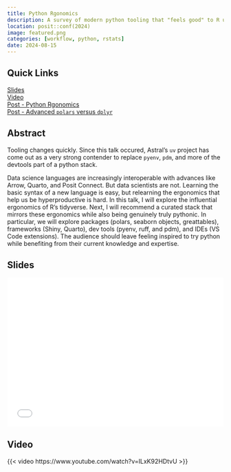 ```yaml
---
title: Python Rgonomics
description: A survey of modern python tooling that "feels good" to R users
location: posit::conf(2024) 
image: featured.png
categories: [workflow, python, rstats]
date: 2024-08-15
---
```


:::{.panel-tabset}

## Quick Links

<span><i class = 'bi bi-file-bar-graph'></i> [Slides](slides.pdf) </span>    
<span><i class = 'bi bi-play'></i> [Video](https://www.youtube.com/watch?v=ILxK92HDtvU&list=PL9HYL-VRX0oSFkdF4fJeY63eGDvgofcbn) </span>    
<span><i class = 'bi bi-pencil'></i> [Post - Python Rgonomics](/post/py-rgo/) </span>    
<span><i class = 'bi bi-pencil'></i> [Post - Advanced `polars` versus `dplyr`](/post/py-rgo-polars/) </span>    

## Abstract 

::: {.callout-warning}
Tooling changes quickly. Since this talk occured, Astral's `uv` project has come out as a very strong contender to replace `pyenv`, `pdm`, and more of the devtools part of a python stack.
:::

Data science languages are increasingly interoperable with advances like Arrow, Quarto, and Posit Connect. But data scientists are not. Learning the basic syntax of a new language is easy, but relearning the ergonomics that help us be hyperproductive is hard. In this talk, I will explore the influential ergonomics of R's tidyverse. Next, I will recommend a curated stack that mirrors these ergonomics while also being genuinely truly pythonic. In particular, we will explore packages (polars, seaborn objects, greattables), frameworks (Shiny, Quarto), dev tools (pyenv, ruff, and pdm), and IDEs (VS Code extensions). The audience should leave feeling inspired to try python while benefiting from their current knowledge and expertise.

## Slides

<div id='slides' style="width:100%; aspect-ratio:16/11;">
<embed src="slides.pdf#zoom=Fit" width="100%" height = "100%"/>
</div>

## Video

{{< video https://www.youtube.com/watch?v=ILxK92HDtvU >}}

:::

